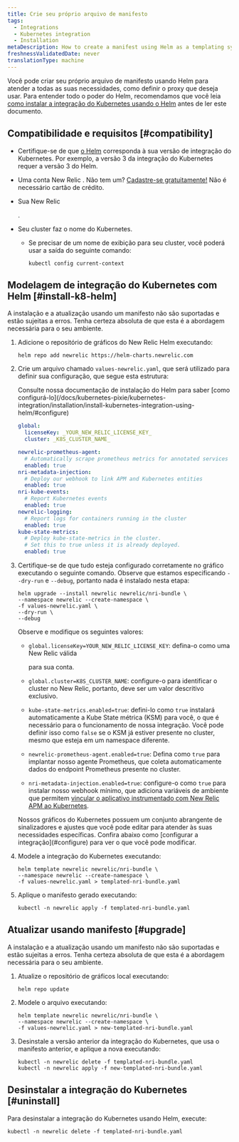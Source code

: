 ```yaml
---
title: Crie seu próprio arquivo de manifesto
tags:
  - Integrations
  - Kubernetes integration
  - Installation
metaDescription: How to create a manifest using Helm as a templating system
freshnessValidatedDate: never
translationType: machine
---
```


Você pode criar seu próprio arquivo de manifesto usando Helm para atender a todas as suas necessidades, como definir o proxy que deseja usar. Para entender todo o poder do Helm, recomendamos que você leia [como instalar a integração do Kubernetes usando o Helm](/docs/kubernetes-pixie/kubernetes-integration/installation/install-kubernetes-integration-using-helm) antes de ler este documento.

## Compatibilidade e requisitos [#compatibility]

* Certifique-se de que [o Helm](https://github.com/helm/helm#install) corresponda à sua versão de integração do Kubernetes. Por exemplo, a versão 3 da integração do Kubernetes requer a versão 3 do Helm.

* Uma conta New Relic . Não tem um? [Cadastre-se gratuitamente!](https://newrelic.com/signup) Não é necessário cartão de crédito.

* Sua New Relic

  <InlinePopover type="licenseKey"/>

  .

* Seu cluster faz o nome do Kubernetes.

  * Se precisar de um nome de exibição para seu cluster, você poderá usar a saída do seguinte comando:

    ```shell
    kubectl config current-context
    ```

## Modelagem de integração do Kubernetes com Helm [#install-k8-helm]

<Callout variant="important">
  A instalação e a atualização usando um manifesto não são suportadas e estão sujeitas a erros. Tenha certeza absoluta de que esta é a abordagem necessária para o seu ambiente.
</Callout>

1. Adicione o repositório de gráficos do New Relic Helm executando:

   ```shell
   helm repo add newrelic https://helm-charts.newrelic.com
   ```

2. Crie um arquivo chamado `values-newrelic.yaml`, que será utilizado para definir sua configuração, que segue esta estrutura:

   <Callout variant="important">
     Consulte nossa documentação de instalação do Helm para saber [como configurá-lo](/docs/kubernetes-pixie/kubernetes-integration/installation/install-kubernetes-integration-using-helm/#configure)
   </Callout>

   ```yaml
   global:
     licenseKey: _YOUR_NEW_RELIC_LICENSE_KEY_
     cluster: _K8S_CLUSTER_NAME_

   newrelic-prometheus-agent:
     # Automatically scrape prometheus metrics for annotated services in the cluster
     enabled: true
   nri-metadata-injection:
     # Deploy our webhook to link APM and Kubernetes entities
     enabled: true
   nri-kube-events:
     # Report Kubernetes events
     enabled: true
   newrelic-logging:
     # Report logs for containers running in the cluster
     enabled: true
   kube-state-metrics:
     # Deploy kube-state-metrics in the cluster.
     # Set this to true unless it is already deployed.
     enabled: true
   ```

3. Certifique-se de que tudo esteja configurado corretamente no gráfico executando o seguinte comando. Observe que estamos especificando `--dry-run` e `--debug`, portanto nada é instalado nesta etapa:

   ```shell
   helm upgrade --install newrelic newrelic/nri-bundle \
   --namespace newrelic --create-namespace \
   -f values-newrelic.yaml \
   --dry-run \
   --debug
   ```

   Observe e modifique os seguintes valores:

   * `global.licenseKey=YOUR_NEW_RELIC_LICENSE_KEY`: defina-o como uma New Relic válida

     <InlinePopover type="licenseKey"/>

     para sua conta.

   * `global.cluster=K8S_CLUSTER_NAME`: configure-o para identificar o cluster no New Relic, portanto, deve ser um valor descritivo exclusivo.

   * `kube-state-metrics.enabled=true`: defini-lo como `true` instalará automaticamente a Kube State métrica (KSM) para você, o que é necessário para o funcionamento de nossa integração. Você pode definir isso como `false` se o KSM já estiver presente no cluster, mesmo que esteja em um namespace diferente.

   * `newrelic-prometheus-agent.enabled=true`: Defina como `true` para implantar nosso agente Prometheus, que coleta automaticamente dados do endpoint Prometheus presente no cluster.

   * `nri-metadata-injection.enabled=true`: configure-o como `true` para instalar nosso webhook mínimo, que adiciona variáveis de ambiente que permitem [vincular o aplicativo instrumentado com New Relic APM ao Kubernetes](/docs/kubernetes-pixie/kubernetes-integration/link-your-applications/link-your-applications-kubernetes).

   <Callout variant="tip">
     Nossos gráficos do Kubernetes possuem um conjunto abrangente de sinalizadores e ajustes que você pode editar para atender às suas necessidades específicas. Confira abaixo como [configurar a integração](#configure) para ver o que você pode modificar.
   </Callout>

4. Modele a integração do Kubernetes executando:

   ```shell
   helm template newrelic newrelic/nri-bundle \
   --namespace newrelic --create-namespace \
   -f values-newrelic.yaml > templated-nri-bundle.yaml
   ```

5. Aplique o manifesto gerado executando:

   ```shell
   kubectl -n newrelic apply -f templated-nri-bundle.yaml
   ```

## Atualizar usando manifesto [#upgrade]

<Callout variant="important">
  A instalação e a atualização usando um manifesto não são suportadas e estão sujeitas a erros. Tenha certeza absoluta de que esta é a abordagem necessária para o seu ambiente.
</Callout>

1. Atualize o repositório de gráficos local executando:

   ```shell
   helm repo update
   ```

2. Modele o arquivo executando:

   ```shell
   helm template newrelic newrelic/nri-bundle \
   --namespace newrelic --create-namespace \
   -f values-newrelic.yaml > new-templated-nri-bundle.yaml
   ```

3. Desinstale a versão anterior da integração do Kubernetes, que usa o manifesto anterior, e aplique a nova executando:

   ```shell
   kubectl -n newrelic delete -f templated-nri-bundle.yaml
   kubectl -n newrelic apply -f new-templated-nri-bundle.yaml
   ```

## Desinstalar a integração do Kubernetes [#uninstall]

Para desinstalar a integração do Kubernetes usando Helm, execute:

```shell
kubectl -n newrelic delete -f templated-nri-bundle.yaml
```